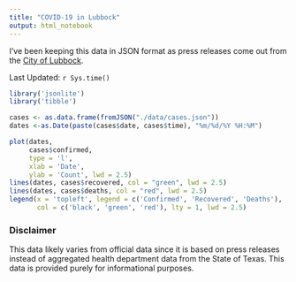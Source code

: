 ```yaml
---
title: "COVID-19 in Lubbock"
output: html_notebook
---
```


I've been keeping this data in JSON format as press releases come out from the [City of Lubbock](https://twitter.com/cityoflubbock).

Last Updated: `r Sys.time()`

```r
library('jsonlite')
library('tibble')

cases <- as.data.frame(fromJSON("./data/cases.json"))
dates <-as.Date(paste(cases$date, cases$time), "%m/%d/%Y %H:%M")

plot(dates, 
     cases$confirmed,
     type = 'l', 
     xlab = 'Date', 
     ylab = 'Count', lwd = 2.5)
lines(dates, cases$recovered, col = "green", lwd = 2.5)
lines(dates, cases$deaths, col = "red", lwd = 2.5)
legend(x = 'topleft', legend = c('Confirmed', 'Recovered', 'Deaths'), 
       col = c('black', 'green', 'red'), lty = 1, lwd = 2.5)
```

### Disclaimer
This data likely varies from official data since it is based on press releases instead of aggregated health department data from the State of Texas. This data is provided purely for informational purposes.
